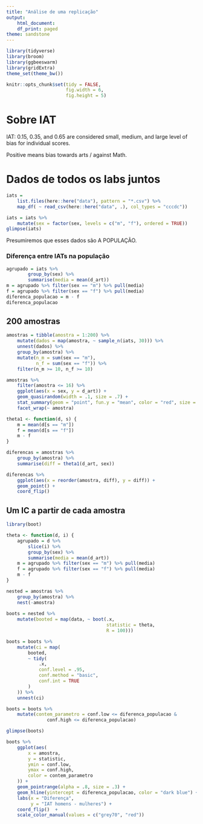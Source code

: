 ```yaml
---
title: "Análise de uma replicação"
output:
    html_document:
    df_print: paged
theme: sandstone
---
```


```r
library(tidyverse)
library(broom)
library(ggbeeswarm)
library(gridExtra)
theme_set(theme_bw())

knitr::opts_chunk$set(tidy = FALSE,
                      fig.width = 6,
                      fig.height = 5)

```

# Sobre IAT

IAT: 0.15, 0.35, and 0.65 are considered small, medium, and large level of bias for individual scores.

Positive means bias towards arts / against Math.

# Dados de todos os labs juntos

```r
iats =
    list.files(here::here("data"), pattern = "*.csv") %>%
    map_df( ~ read_csv(here::here("data", .), col_types = "cccdc"))

iats = iats %>%
    mutate(sex = factor(sex, levels = c("m", "f"), ordered = TRUE))
glimpse(iats)
```

Presumiremos que esses dados são A POPULAÇÃO.

### Diferença entre IATs na população

```r
agrupado = iats %>% 
        group_by(sex) %>% 
        summarise(media = mean(d_art))
m = agrupado %>% filter(sex == "m") %>% pull(media)
f = agrupado %>% filter(sex == "f") %>% pull(media)
diferenca_populacao = m - f
diferenca_populacao
```

## 200 amostras

```r
amostras = tibble(amostra = 1:200) %>% 
    mutate(dados = map(amostra, ~ sample_n(iats, 30))) %>% 
    unnest(dados) %>% 
    group_by(amostra) %>% 
    mutate(n_m = sum(sex == "m"), 
           n_f = sum(sex == "f")) %>% 
    filter(n_m >= 10, n_f >= 10) 
```


```r
amostras %>% 
    filter(amostra <= 16) %>% 
    ggplot(aes(x = sex, y = d_art)) + 
    geom_quasirandom(width = .1, size = .7) + 
    stat_summary(geom = "point", fun.y = "mean", color = "red", size = 2) + 
    facet_wrap(~ amostra)
```

```r
theta1 <- function(d, s) {
    m = mean(d[s == "m"])
    f = mean(d[s == "f"])
    m - f
}

diferencas = amostras %>% 
    group_by(amostra) %>% 
    summarise(diff = theta1(d_art, sex)) 
```

```r
diferencas %>% 
    ggplot(aes(x = reorder(amostra, diff), y = diff)) + 
    geom_point() + 
    coord_flip()
```

## Um IC a partir de cada amostra

```r
library(boot)

theta <- function(d, i) {
    agrupado = d %>% 
        slice(i) %>% 
        group_by(sex) %>% 
        summarise(media = mean(d_art))
    m = agrupado %>% filter(sex == "m") %>% pull(media)
    f = agrupado %>% filter(sex == "f") %>% pull(media)
    m - f
}

nested = amostras %>% 
    group_by(amostra) %>% 
    nest(-amostra) 
    
boots = nested %>% 
    mutate(booted = map(data, ~ boot(.x, 
                                     statistic = theta, 
                                     R = 100)))

boots = boots %>%
    mutate(ci = map(
        booted,
        ~ tidy(
            .x,
            conf.level = .95,
            conf.method = "basic",
            conf.int = TRUE
        )
    )) %>%
    unnest(ci)

boots = boots %>% 
    mutate(contem_parametro = conf.low <= diferenca_populacao &
               conf.high <= diferenca_populacao)

glimpse(boots)
```

```r
boots %>%
    ggplot(aes(
        x = amostra,
        y = statistic,
        ymin = conf.low,
        ymax = conf.high,
        color = contem_parametro
    )) +
    geom_pointrange(alpha = .8, size = .3) +
    geom_hline(yintercept = diferenca_populacao, color = "dark blue") +
    labs(x = "Diferença",
         y = "IAT homens - mulheres") +
    coord_flip()  + 
    scale_color_manual(values = c("grey70", "red"))
```

